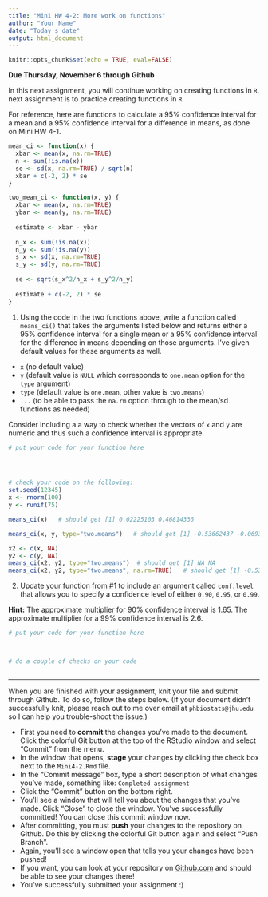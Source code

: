 ```yaml
---
title: "Mini HW 4-2: More work on functions"
author: "Your Name"
date: "Today's date"
output: html_document
---
```


```r
knitr::opts_chunk$set(echo = TRUE, eval=FALSE)
```

**Due Thursday, November 6 through Github**

In this next assignment, you will continue working on creating functions in `R`. next assignment is to practice creating functions in `R`.

For reference, here are functions to calculate a 95% confidence interval for a mean and a 95% confidence interval for a difference in means, as done on Mini HW 4-1.
```r
mean_ci <- function(x) {
  xbar <- mean(x, na.rm=TRUE)
  n <- sum(!is.na(x))
  se <- sd(x, na.rm=TRUE) / sqrt(n)
  xbar + c(-2, 2) * se
}

two_mean_ci <- function(x, y) {
  xbar <- mean(x, na.rm=TRUE)
  ybar <- mean(y, na.rm=TRUE)
  
  estimate <- xbar - ybar
  
  n_x <- sum(!is.na(x))
  n_y <- sum(!is.na(y))
  s_x <- sd(x, na.rm=TRUE)
  s_y <- sd(y, na.rm=TRUE)
  
  se <- sqrt(s_x^2/n_x + s_y^2/n_y)
             
  estimate + c(-2, 2) * se
}
```

1. Using the code in the two functions above, write a function called `means_ci()` that takes the arguments listed below and returns either a 95% confidence interval for a single mean or a 95% confidence interval for the difference in means depending on those arguments.  I've given default values for these arguments as well.

* `x` (no default value)
* `y` (default value is `NULL` which corresponds to `one.mean` option for the `type` argument)
* `type` (default value is `one.mean`, other value is `two.means`)
* `...` (to be able to pass the `na.rm` option through to the mean/sd functions as needed)

Consider including a a way to check whether the vectors of `x` and `y` are numeric and thus such a confidence interval is appropriate.

```r
# put your code for your function here




# check your code on the following:
set.seed(12345)
x <- rnorm(100)
y <- runif(75)

means_ci(x)   # should get [1] 0.02225103 0.46814336 

means_ci(x, y, type="two.means")   # should get [1] -0.53662437 -0.06933551 

x2 <- c(x, NA)
y2 <- c(y, NA)
means_ci(x2, y2, type="two.means")  # should get [1] NA NA
means_ci(x2, y2, type="two.means", na.rm=TRUE)   # should get [1] -0.53662437 -0.06933551 
```


2. Update your function from #1 to include an argument called `conf.level` that allows you to specify a confidence level of either `0.90`, `0.95`, or `0.99`. 

**Hint:** The approximate multiplier for 90% confidence interval is 1.65.  The approximate multiplier for a 99% confidence interval is 2.6.

```r
# put your code for your function here



# do a couple of checks on your code



```


___

When you are finished with your assignment, knit your file and submit through Github. To do so, follow the steps below.  (If your document didn't successfully knit, please reach out to me over email at `phbiostats@jhu.edu` so I can help you trouble-shoot the issue.)

* First you need to **commit** the changes you've made to the document.  Click the colorful Git button at the top of the RStudio window and select "Commit" from the menu.
* In the window that opens, **stage** your changes by clicking the check box next to the `Mini4-2.Rmd` file.
* In the "Commit message" box, type a short description of what changes you've made, something like: `Completed assignment`
* Click the "Commit" button on the bottom right.
* You'll see a window that will tell you about the changes that you've made.  Click "Close" to close the window.  You've successfully committed! You can close this commit window now.
* After committing, you must **push** your changes to the repository on Github.  Do this by clicking the colorful Git button again and select "Push Branch".  
* Again, you'll see a window open that tells you your changes have been pushed!
* If you want, you can look at your repository on [Github.com](https://github.com/) and should be able to see your changes there!  
* You've successfully submitted your assignment :)


